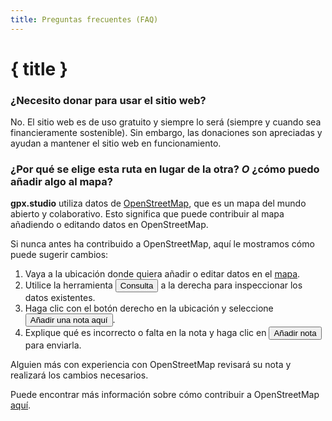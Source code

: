 ```yaml
---
title: Preguntas frecuentes (FAQ)
---
```


<script>
</script>

# { title }

### ¿Necesito donar para usar el sitio web?

No.
El sitio web es de uso gratuito y siempre lo será (siempre y cuando sea financieramente sostenible).
Sin embargo, las donaciones son apreciadas y ayudan a mantener el sitio web en funcionamiento.

### ¿Por qué se elige esta ruta en lugar de la otra? _O_ ¿cómo puedo añadir algo al mapa?

**gpx.studio** utiliza datos de <a href="https://www.openstreetmap.org/" target="_blank">OpenStreetMap</a>, que es un mapa del mundo abierto y colaborativo.
Esto significa que puede contribuir al mapa añadiendo o editando datos en OpenStreetMap.

Si nunca antes ha contribuido a OpenStreetMap, aquí le mostramos cómo puede sugerir cambios:

1. Vaya a la ubicación donde quiera añadir o editar datos en el <a href="https://www.openstreetmap.org/" target="_blank">mapa</a>.
2. Utilice la herramienta <button>Consulta</button> a la derecha para inspeccionar los datos existentes.
3. Haga clic con el botón derecho en la ubicación y seleccione <button>Añadir una nota aquí</button>.
4. Explique qué es incorrecto o falta en la nota y haga clic en <button>Añadir nota</button> para enviarla.

Alguien más con experiencia con OpenStreetMap revisará su nota y realizará los cambios necesarios.

<DocsNote>

Puede encontrar más información sobre cómo contribuir a OpenStreetMap <a href="https://wiki.openstreetmap.org/wiki/How_to_contribute" target="_blank">aquí</a>.

</DocsNote>

